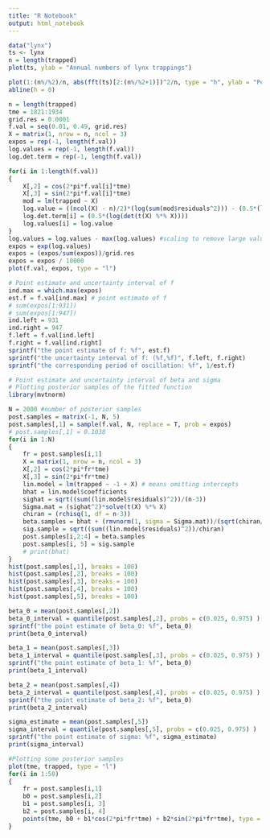 ```yaml
---
title: "R Notebook"
output: html_notebook
---
```

```r
data("lynx")
ts <- lynx
n = length(trapped)
plot(ts, ylab = "Annual numbers of lynx trappings")
```

```r
plot(1:(n%/%2)/n, abs(fft(ts)[2:(n%/%2+1)])^2/n, type = "h", ylab = "Periodogram",xlab = "Frequence")
abline(h = 0)
```
```r
n = length(trapped)
tme = 1821:1934
grid.res = 0.0001
f.val = seq(0.01, 0.49, grid.res)
X = matrix(1, nrow = n, ncol = 3)
expos = rep(-1, length(f.val)) 
log.values = rep(-1, length(f.val))
log.det.term = rep(-1, length(f.val))

for(i in 1:length(f.val))
{
    X[,2] = cos(2*pi*f.val[i]*tme)
    X[,3] = sin(2*pi*f.val[i]*tme)
    mod = lm(trapped ~ X)
    log.value = ((ncol(X) - n)/2)*(log(sum(mod$residuals^2))) - (0.5*(log(det(t(X) %*% X))))
    log.det.term[i] = (0.5*(log(det(t(X) %*% X))))
    log.values[i] = log.value
}
log.values = log.values - max(log.values) #scaling to remove large values 
expos = exp(log.values)
expos = (expos/sum(expos))/grid.res
expos = expos / 10000
plot(f.val, expos, type = "l")
```

```r
# Point estimate and uncertainty interval of f
ind.max = which.max(expos)
est.f = f.val[ind.max] # point estimate of f
# sum(expos[1:931])
# sum(expos[1:947])
ind.left = 931
ind.right = 947
f.left = f.val[ind.left]
f.right = f.val[ind.right]
sprintf("the point estimate of f: %f", est.f)
sprintf("the uncertainty interval of f: (%f,%f)", f.left, f.right)
sprintf("the corresponding period of oscillation: %f", 1/est.f)
```
```r
# Point estimate and uncertainty interval of beta and sigma
# Plotting posterior samples of the fitted function
library(mvtnorm)

N = 2000 #number of posterior samples
post.samples = matrix(-1, N, 5)
post.samples[,1] = sample(f.val, N, replace = T, prob = expos)
# post.samples[,1] = 0.1038
for(i in 1:N)
{
    fr = post.samples[i,1]
    X = matrix(1, nrow = n, ncol = 3)
    X[,2] = cos(2*pi*fr*tme)
    X[,3] = sin(2*pi*fr*tme)
    lin.model = lm(trapped ~ -1 + X) # means omitting intercepts
    bhat = lin.model$coefficients
    sighat = sqrt((sum((lin.model$residuals)^2))/(n-3))
    Sigma.mat = (sighat^2)*solve(t(X) %*% X)
    chiran = (rchisq(1, df = n-3))
    beta.samples = bhat + (rmvnorm(1, sigma = Sigma.mat))/(sqrt(chiran/(n-3)))
    sig.sample = sqrt((sum((lin.model$residuals)^2))/chiran)
    post.samples[i,2:4] = beta.samples
    post.samples[i, 5] = sig.sample
    # print(bhat)
}
hist(post.samples[,1], breaks = 100)
hist(post.samples[,2], breaks = 100)
hist(post.samples[,3], breaks = 100)
hist(post.samples[,4], breaks = 100)
hist(post.samples[,5], breaks = 100)

beta_0 = mean(post.samples[,2])
beta_0_interval = quantile(post.samples[,2], probs = c(0.025, 0.975) )
sprintf("the point estimate of beta_0: %f", beta_0)
print(beta_0_interval)

beta_1 = mean(post.samples[,3])
beta_1_interval = quantile(post.samples[,3], probs = c(0.025, 0.975) )
sprintf("the point estimate of beta_1: %f", beta_0)
print(beta_1_interval)

beta_2 = mean(post.samples[,4])
beta_2_interval = quantile(post.samples[,4], probs = c(0.025, 0.975) )
sprintf("the point estimate of beta_2: %f", beta_0)
print(beta_2_interval)

sigma_estimate = mean(post.samples[,5])
sigma_interval = quantile(post.samples[,5], probs = c(0.025, 0.975) )
sprintf("the point estimate of sigma: %f", sigma_estimate)
print(sigma_interval)
```

```r
#Plotting some posterior samples
plot(tme, trapped, type = "l")
for(i in 1:50)
{
    fr = post.samples[i,1]
    b0 = post.samples[i,2]
    b1 = post.samples[i, 3]
    b2 = post.samples[i, 4]
    points(tme, b0 + b1*cos(2*pi*fr*tme) + b2*sin(2*pi*fr*tme), type = "l", col = "red")  
}
```
```r

```







